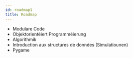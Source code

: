 ```yaml
---
id: roadmap1
title: Roadmap
---
```


- Modulare Code
- Objektorientéiert Programméierung
- Algorithmik
- Introduction aux structures de données (Simulatiounen)
- Pygame

